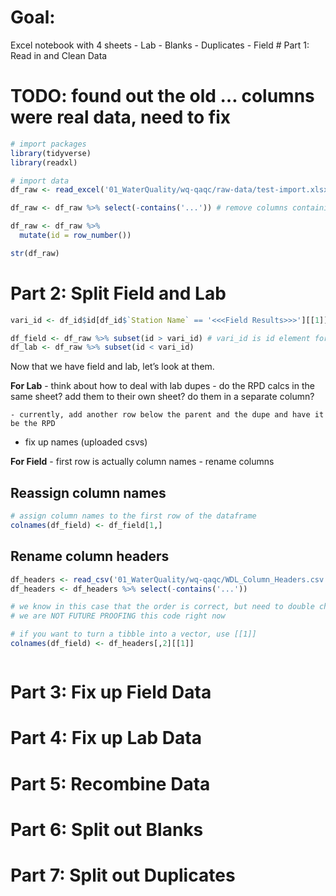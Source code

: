 # Goal:
Excel notebook with 4 sheets
- Lab
- Blanks
- Duplicates
- Field
# Part 1: Read in and Clean Data

# TODO: found out the old ... columns were real data, need to fix
```r
# import packages
library(tidyverse)
library(readxl)

# import data
df_raw <- read_excel('01_WaterQuality/wq-qaqc/raw-data/test-import.xlsx', skip = 1) # skip initial row; can do "1" because we know with 100% certainty it's always the first row

df_raw <- df_raw %>% select(-contains('...')) # remove columns containing '...'; know with 100% certainty that those columns are blanks

df_raw <- df_raw %>% 
  mutate(id = row_number())
```
```r
str(df_raw)
```

# Part 2: Split Field and Lab

```r
vari_id <- df_id$id[df_id$`Station Name` == '<<<Field Results>>>'][[1]]

df_field <- df_raw %>% subset(id > vari_id) # vari_id is id element for the row that starts the field data
df_lab <- df_raw %>% subset(id < vari_id)
```


Now that we have field and lab, let's look at them.

**For Lab**
- think about how to deal with lab dupes
    - do the RPD calcs in the same sheet? add them to their own sheet? do them in a separate column?
    
    - currently, add another row below the parent and the dupe and have it be the RPD
    
    
- fix up names (uploaded csvs)

**For Field**
- first row is actually column names
- rename columns

## Reassign column names
```r
# assign column names to the first row of the dataframe
colnames(df_field) <- df_field[1,]
```

## Rename column headers
```r
df_headers <- read_csv('01_WaterQuality/wq-qaqc/WDL_Column_Headers.csv')
df_headers <- df_headers %>% select(-contains('...')) 

# we know in this case that the order is correct, but need to double check
# we are NOT FUTURE PROOFING this code right now

# if you want to turn a tibble into a vector, use [[1]]
colnames(df_field) <- df_headers[,2][[1]]
```

```r

```


# Part 3: Fix up Field Data


# Part 4: Fix up Lab Data


# Part 5: Recombine Data


# Part 6: Split out Blanks


# Part 7: Split out Duplicates
